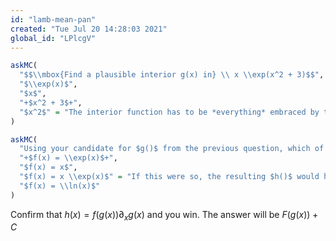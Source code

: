 ```yaml
---
id: "lamb-mean-pan"
created: "Tue Jul 20 14:28:03 2021"
global_id: "LPlcgV"
---
```


```r
askMC(
  "$$\\mbox{Find a plausible interior g(x) in} \\ x \\exp(x^2 + 3)$$",
  "$\\exp(x)$",
  "$x$",
  "+$x^2 + 3$+",
  "$x^2$" = "The interior function has to be *everything* embraced by the parentheses of the exterior function $f()$."
)
```

```r
askMC(
  "Using your candidate for $g()$ from the previous question, which of these is a *exterior* f(x) in $x \\exp(x^2 + 3)$",
  "+$f(x) = \\exp(x)$+",
  "$f(x) = x$",
  "$f(x) = x \\exp(x)$" = "If this were so, the resulting $h()$ would have something like $(x^2 + 3) \\exp(x^2 + 3)$ in it.",
  "$f(x) = \\ln(x)$"
)
```

Confirm that $h(x) = f(g(x)) \partial_x g(x)$ and you win. The answer will be $F(g(x)) + C$


